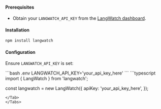 #### Prerequisites

- Obtain your `LANGWATCH_API_KEY` from the [LangWatch dashboard](https://app.langwatch.com/).

#### Installation

```sh
npm install langwatch
```

#### Configuration

Ensure `LANGWATCH_API_KEY` is set:

<Tabs>
<Tab title="Environment variable">
```bash .env
LANGWATCH_API_KEY='your_api_key_here'
```
</Tab>
<Tab title="Client parameters">
```typescript
import { LangWatch } from 'langwatch';

const langwatch = new LangWatch({
  apiKey: 'your_api_key_here',
});
```
</Tab>
</Tabs>
